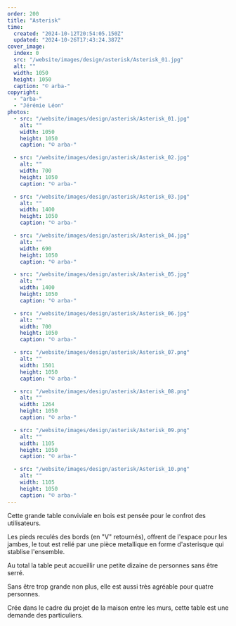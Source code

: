 ```yaml
---
order: 200
title: "Asterisk"
time:
  created: "2024-10-12T20:54:05.150Z"
  updated: "2024-10-26T17:43:24.387Z"
cover_image:
  index: 0
  src: "/website/images/design/asterisk/Asterisk_01.jpg"
  alt: ""
  width: 1050
  height: 1050
  caption: "© arba-"
copyright:
  - "arba-"
  - "Jérémie Léon"
photos:
  - src: "/website/images/design/asterisk/Asterisk_01.jpg"
    alt: ""
    width: 1050
    height: 1050
    caption: "© arba-"

  - src: "/website/images/design/asterisk/Asterisk_02.jpg"
    alt: ""
    width: 700
    height: 1050
    caption: "© arba-"

  - src: "/website/images/design/asterisk/Asterisk_03.jpg"
    alt: ""
    width: 1400
    height: 1050
    caption: "© arba-"

  - src: "/website/images/design/asterisk/Asterisk_04.jpg"
    alt: ""
    width: 690
    height: 1050
    caption: "© arba-"

  - src: "/website/images/design/asterisk/Asterisk_05.jpg"
    alt: ""
    width: 1400
    height: 1050
    caption: "© arba-"

  - src: "/website/images/design/asterisk/Asterisk_06.jpg"
    alt: ""
    width: 700
    height: 1050
    caption: "© arba-"

  - src: "/website/images/design/asterisk/Asterisk_07.png"
    alt: ""
    width: 1501
    height: 1050
    caption: "© arba-"

  - src: "/website/images/design/asterisk/Asterisk_08.png"
    alt: ""
    width: 1264
    height: 1050
    caption: "© arba-"

  - src: "/website/images/design/asterisk/Asterisk_09.png"
    alt: ""
    width: 1105
    height: 1050
    caption: "© arba-"

  - src: "/website/images/design/asterisk/Asterisk_10.png"
    alt: ""
    width: 1105
    height: 1050
    caption: "© arba-"
---
```


Cette grande table conviviale en bois est pensée pour le confrot des utilisateurs.

Les pieds reculés des bords (en "V" retournés), offrent de l'espace pour les jambes, le tout est relié par une pièce metallique en forme d'asterisque qui stablise l'ensemble.

Au total la table peut accueillir une petite dizaine de personnes sans être serré.

Sans être trop grande non plus, elle est aussi très agréable pour quatre personnes.

Crée dans le cadre du projet de la maison entre les murs, cette table est une demande des particuliers.
